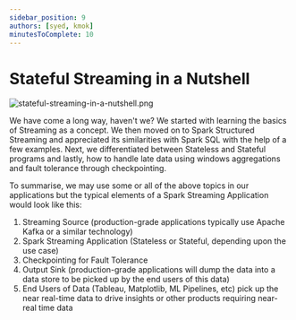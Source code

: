 ```yaml
---
sidebar_position: 9
authors: [syed, kmok]
minutesToComplete: 10
---
```


# Stateful Streaming in a Nutshell

<div style={{textAlign: 'center'}}>

![stateful-streaming-in-a-nutshell.png](./assets/stateful-streaming-in-a-nutshell.png)

</div>

We have come a long way, haven't we? We started with learning the basics of Streaming as a concept. We then moved on to Spark Structured Streaming and appreciated its similarities with Spark SQL with the help of a few examples. Next, we differentiated between Stateless and Stateful programs and lastly, how to handle late data using windows aggregations and fault tolerance through checkpointing.

To summarise, we may use some or all of the above topics in our applications but the typical elements of a Spark Streaming Application would look like this:

1. Streaming Source (production-grade applications typically use Apache Kafka or a similar technology)
2. Spark Streaming Application (Stateless or Stateful, depending upon the use case)
3. Checkpointing for Fault Tolerance
4. Output Sink (production-grade applications will dump the data into a data store to be picked up by the end users of this data)
5. End Users of Data (Tableau, Matplotlib, ML Pipelines, etc) pick up the near real-time data to drive insights or other products requiring near-real time data
